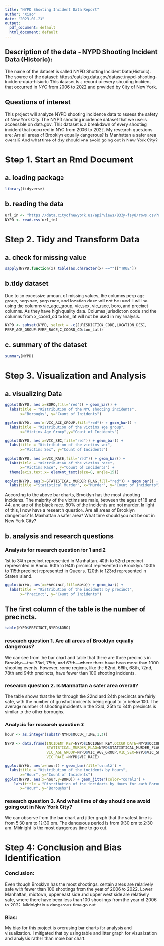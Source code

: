 ```yaml
---
title: "NYPD Shooting Incident Data Report"
author: "Xiao"
date: "2023-01-23"
output:
  pdf_document: default
  html_document: default
---
```

## Description of the data - NYPD Shooting Incident Data (Historic):

The name of the dataset is called NYPD Shotting Incident Data(Historic). 
The source of the dataset: https://catalog.data.gov/dataset/nypd-shooting-incident-data-historic 
This dataset is a record of every shooting incident that occurred in NYC from 2006 to 2022 and provided by City of New York. 


## Questions of interest
This project will analyze NYPD shooting incidence data to assess the safety of New York City. The NYPD shooting incidence dataset that we use is accessible on data.gov. This dataset is a breakdown of every shooting incident that occurred in NYC from 2006 to 2022. My research questions are: Are all areas of Brooklyn equally dangerous? Is Manhattan a safer area overall? And what time of day should one avoid going out in New York City?



# Step 1. Start an Rmd Document
 
##    a. loading package

```r
library(tidyverse)
```

##    b. reading the data 
```r
url_in <- "https://data.cityofnewyork.us/api/views/833y-fsy8/rows.csv?accessType=DOWNLOAD"
NYPD <- read.csv(url_in)
```

# Step 2. Tidy and Transform Data

##    a. check for missing value

```r
sapply(NYPD,function(x) table(as.character(x) =="")["TRUE"])
```


##    b.tidy dataset

Due to an excessive amount of missing values, the columns perp age group, perp sex, perp race, and location desc will not be used. I will be using the columns vic_age_group, vic_sex, vic_race, boro, and precinct columns. As they have high quality data. 
Columns jurisdiction code and the columns from x_coord_cd to lon_lat will not be used in my analysis.
 
```r
NYPD <- subset(NYPD, select = -c(JURISDICTION_CODE,LOCATION_DESC,
PERP_AGE_GROUP:PERP_RACE,X_COORD_CD:Lon_Lat))
```

##    c. summary of the dataset

```r
summary(NYPD)
```

# Step 3. Visualization and Analysis

##    a. visualizing Data
```r
ggplot(NYPD, aes(x=BORO,fill="red")) + geom_bar() + 
  labs(title = "Distribution of the NYC shooting incidents", 
       x="Boroughs", y="Count of Incidents")

ggplot(NYPD, aes(x=VIC_AGE_GROUP,fill="red")) + geom_bar() + 
  labs(title = "Distribution of the victims age group", 
       x="Victims Age Group",y="Count of Incidents")

ggplot(NYPD, aes(x=VIC_SEX,fill="red")) + geom_bar() + 
  labs(title = "Distribution of the victims sex", 
       x="Victims Sex", y="Count of Incidents")

ggplot(NYPD, aes(x=VIC_RACE,fill="red")) + geom_bar() + 
  labs(title = "Distribution of the victims race", 
       x="Victims Race", y="Count of Incidents") + 
  theme(axis.text.x= element_text(size=8, angle=15))

ggplot(NYPD, aes(x=STATISTICAL_MURDER_FLAG,fill="red")) + geom_bar() + 
  labs(title ="Statistical Murder", x="Murder", y="Count of Incidents")
```

According to the above bar charts, Brooklyn has the most shooting incidents. The majority of the victims are male, between the ages of 18 and 44, and are of the black race. 80% of the incidents are not murder. In light of this, I now have a research question. Are all areas of Brooklyn dangerous? Is Manhattan a safer area? What time should you not be out in New York City?


##    b. analysis and research questions

###       Analysis for research question for 1 and 2


1st to 34th precinct represented in Manhattan. 40th to 52nd precinct represented in Bronx. 60th to 94th precinct represented in Brooklyn. 100th to 115th precinct represented in Queens. 120th to 123rd represented in Staten Island.

```r
ggplot(NYPD, aes(x=PRECINCT,fill=BORO)) + geom_bar() +
  labs(title = "Distribution of the incidents by precinct", 
       x="Precinct", y="Count of Incidents")

```

## The first column of the table is the number of precincts.

```r
table(NYPD$PRECINCT,NYPD$BORO)
```

###     research question 1. Are all areas of Brooklyn equally dangerous?
 
We can see from the bar chart and table that there are three precincts in Brooklyn—the 73rd, 75th, and 67th—where there have been more than 1000 shooting events. However, some regions, like the 62nd, 66th, 68th, 72nd, 78th and 94th precincts, have fewer than 100 shooting incidents.

###     research question 2. Is Manhattan a safer area overall?
The table shows that the 1st through the 22nd and 24th precincts are fairly safe, with the number of gunshot incidents being equal to or below 100. The average number of shooting incidents in the 23rd, 25th to 34th precincts is similar to the other boroughs.


###     Analysis for research question 3

```r

hour <- as.integer(substr(NYPD$OCCUR_TIME,1,2))

NYPD <- data.frame(INCIDENT_KEY=NYPD$INCIDENT_KEY,OCCUR_DATE=NYPD$OCCUR_DATE, OCCUR_TIME=NYPD$OCCUR_TIME, hour = hour,BORO=NYPD$BORO,PRECINCT=NYPD$PRECINCT,
                   STATISTICAL_MURDER_FLAG=NYPD$STATISTICAL_MURDER_FLAG,
                   VIC_AGE_GROUP=NYPD$VIC_AGE_GROUP,VIC_SEX=NYPD$VIC_SEX,
                   VIC_RACE =NYPD$VIC_RACE)

ggplot(NYPD, aes(x=hour)) + geom_bar(fill="coral2") + 
  labs(title = "Distribution of the incidents by Hours", 
       x="Hour", y="Count of Incidents")
ggplot(NYPD, aes(x=hour,y=BORO)) + geom_jitter(color="coral2") +
    labs(title = "Distribution of the incidents by Hours for each Boroughs", 
       x="Hour", y="Boroughs")
```

###     research question 3. And what time of day should one avoid going out in New York City?

We can observe from the bar chart and jitter graph that the safest time is from 5:30 am to 12:30 pm. The dangerous period is from 9:30 pm to 2:30 am. Midnight is the most dangerous time to go out.


# Step 4: Conclusion and Bias Identification

### Conclusion: 
Even though Brooklyn has the most shootings, certain areas are relatively safe with fewer than 100 shootings from the year of 2006 to 2022. Lower Manhattan, midtown, upper east side and upper west side are relatively safe, where there have been less than 100 shootings from the year of 2006 to 2022. Midnight is a dangerous time go out. 

### Bias:
My bias for this project is overusing bar charts for analysis and visualization. I mitigated that by using table and jitter graph for visualization and analysis rather than more bar chart.









